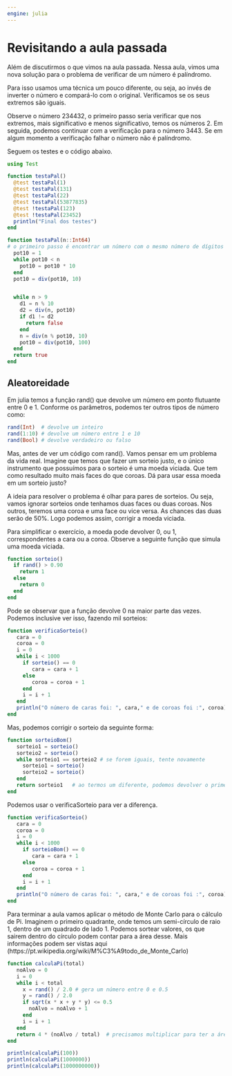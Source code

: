 ```yaml
---
engine: julia
---
```


# Revisitando a aula passada

Além de discutirmos o que vimos na aula passada. Nessa aula,
vimos uma nova solução para o problema de verificar de um número é
palíndromo.

Para isso usamos uma técnica um pouco diferente, ou seja, ao invés
de inverter o número e compará-lo com o original. Verificamos se
os seus extremos são iguais.

Observe o número 234432, o primeiro passo seria verificar que nos extremos,
mais significativo e menos significativo, temos os números 2. Em seguida,
podemos continuar com a verificação para o número 3443. Se em algum momento
a verificação falhar o número não é palíndromo.

Seguem os testes e o código abaixo.

``` julia
using Test

function testaPal()
  @test testaPal(1)
  @test testaPal(131)
  @test testaPal(22)
  @test testaPal(53877835)
  @test !testaPal(123)
  @test !testaPal(23452)
  println("Final dos testes")
end

function testaPal(n::Int64)
# o primeiro passo é encontrar um número com o mesmo número de dígitos de n
  pot10 = 1
  while pot10 < n
    pot10 = pot10 * 10
  end
  pot10 = div(pot10, 10)


  while n > 9
    d1 = n % 10
    d2 = div(n, pot10)
    if d1 != d2
      return false
    end
    n = div(n % pot10, 10)
    pot10 = div(pot10, 100)
  end
  return true
end 
``` 

## Aleatoreidade

Em julia temos a função rand() que devolve um número em ponto flutuante entre 0 e 1.
Conforme os parâmetros, podemos ter outros tipos de número como:

``` julia
rand(Int)  # devolve um inteiro
rand(1:10) # devolve um número entre 1 e 10
rand(Bool) # devolve verdadeiro ou falso
```

Mas, antes de ver um código com rand(). Vamos pensar em um problema da vida real. Imagine 
que temos que fazer um sorteio justo, e o único instrumento que possuímos para o sorteio
é uma moeda viciada. Que tem como resultado muito mais faces do que coroas. Dá para usar
essa moeda em um sorteio justo?

A ideia para resolver o problema é olhar para pares de sorteios. Ou seja, vamos ignorar
sorteios onde tenhamos duas faces ou duas coroas. Nos outros, teremos uma coroa e
uma face ou vice versa. As chances das duas serão de 50%. Logo podemos assim, corrigir a 
moeda viciada.

Para simplificar o exercício, a moeda pode devolver 0, ou 1, correspondentes
a cara ou a coroa. Observe a seguinte função que simula uma moeda viciada.

``` julia
function sorteio()
  if rand() > 0.90
    return 1
  else 
    return 0
  end
end
```

Pode se observar que a função devolve 0 na maior parte das vezes. Podemos
inclusive ver isso, fazendo mil sorteios:

``` julia
function verificaSorteio()
   cara = 0
   coroa = 0
   i = 0
   while i < 1000
     if sorteio() == 0
        cara = cara + 1
     else
        coroa = coroa + 1
     end
     i = i + 1
   end
   println("O número de caras foi: ", cara," e de coroas foi :", coroa)
end
```

Mas, podemos corrigir o sorteio da seguinte forma:

``` julia
function sorteioBom()
   sorteio1 = sorteio()
   sorteio2 = sorteio()
   while sorteio1 == sorteio2 # se forem iguais, tente novamente
     sorteio1 = sorteio()
     sorteio2 = sorteio()
   end
   return sorteio1   # ao termos um diferente, podemos devolver o primeiro sorteio
end
```

Podemos usar o verificaSorteio para ver a diferença.

``` julia
function verificaSorteio()
   cara = 0
   coroa = 0
   i = 0
   while i < 1000
     if sorteioBom() == 0
        cara = cara + 1
     else
        coroa = coroa + 1
     end
     i = i + 1
   end
   println("O número de caras foi: ", cara," e de coroas foi :", coroa)
end
```

Para terminar a aula vamos aplicar o método de Monte Carlo para o cálculo de Pi.
Imaginem o primeiro quadrante, onde temos um semi-círculo de raio 1, dentro de um
quadrado de lado 1. Podemos sortear valores, os que sairem dentro do círculo podem
contar para a área desse. Mais informações podem ser vistas aqui (https://pt.wikipedia.org/wiki/M%C3%A9todo_de_Monte_Carlo)

``` julia
function calculaPi(total)
   noAlvo = 0
   i = 0
   while i < total
     x = rand() / 2.0 # gera um número entre 0 e 0.5
     y = rand() / 2.0
     if sqrt(x * x + y * y) <= 0.5
       noAlvo = noAlvo + 1
     end
     i = i + 1
   end
   return 4 * (noAlvo / total)  # precisamos multiplicar para ter a área de 4 quadrantes
end 

println(calculaPi(100))
println(calculaPi(1000000))
println(calculaPi(1000000000))
```